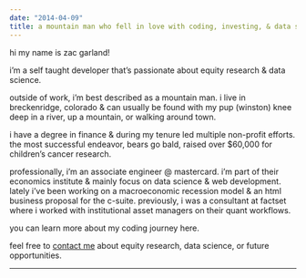 ```yaml
---
date: "2014-04-09"
title: a mountain man who fell in love with coding, investing, & data science
---
```


<div>

<div style="text-transform: lowercase;">
Hi my name is Zac Garland! 

I'm a self taught developer that's passionate about equity research & data science.  

Outside of work, I'm best described as a mountain man. I live in Breckenridge, colorado & can usually be found with my pup (winston) knee deep in a river, up a mountain, or walking around town.

i have a degree in finance & during my tenure led multiple non-profit efforts. the most successful endeavor, bears go bald, raised over $60,000 for children's cancer research.<br>

<!-- bill gates and warren buffett serve the world in a way i aspire to; spending the first half of their lives accumulating wealth, & the second half giving it all away. -->

Professionally, I'm an associate engineer @ Mastercard. i'm part of their economics institute & mainly focus on data science & web development.
lately i've been working on a macroeconomic recession model & an html business proposal for the c-suite. previously, I was a consultant at FactSet
where I worked with institutional asset managers on their quant workflows.  

you can learn more about my coding journey <a>here</a>.

feel free to <a href="/contact">contact me</a> about equity research, data science, or future opportunities. 

<hr>
<br><br>
</div>


<!-- end -->
</div>
